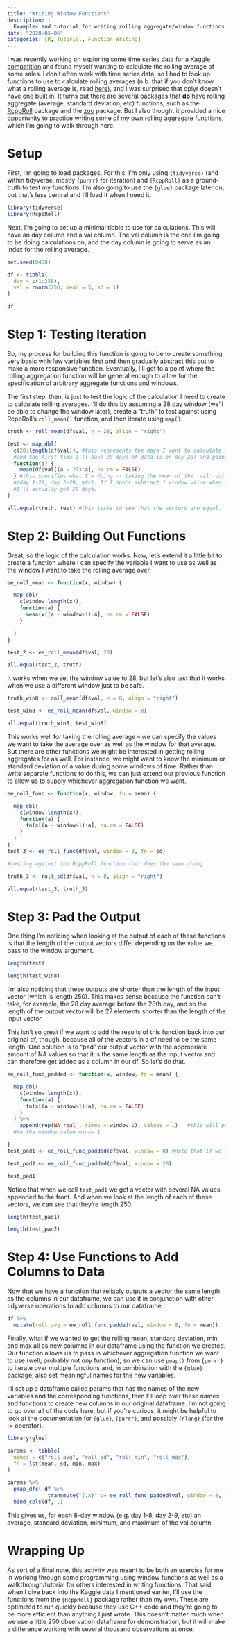 ```yaml
---
title: "Writing Window Functions"
description: |
  Examples and tutorial for writing rolling aggregate/window functions
date: "2020-05-06"
categories: [R, Tutorial, Function Writing]
---
```



I was recently working on exploring some time series data for a [Kaggle competition](https://www.kaggle.com/c/m5-forecasting-accuracy) and found myself wanting to calculate the rolling average of some sales. I don't often work with time series data, so I had to look up functions to use to calculate rolling averages (n.b. that if you don't know what a rolling average is, read [here](https://en.wikipedia.org/wiki/Moving_average)), and I was surprised that dplyr doesn't have one built in. It turns out there are several packages that **do** have rolling aggregate (average, standard deviation, etc) functions, such as the [RcppRoll](https://CRAN.R-project.org/package=RcppRoll) package and the [zoo](https://CRAN.R-project.org/package=zoo) package. But I also thought it provided a nice opportunity to practice writing some of my own rolling aggregate functions, which I'm going to walk through here.

# Setup

First, I'm going to load packages. For this, I'm only using `{tidyverse}` (and within tidyverse, mostly `{purrr}` for iteration) and `{RcppRoll}` as a ground-truth to test my functions. I'm also going to use the `{glue}` package later on, but that's less central and I'll load it when I need it.

```r
library(tidyverse)
library(RcppRoll)
```


Next, I'm going to set up a minimal tibble to use for calculations. This will have an day column and a val column. The val column is the one I'm going to be doing calculations on, and the day column is going to serve as an index for the rolling average. 

```r
set.seed(0408)

df <- tibble(
  day = c(1:250),
  val = rnorm(250, mean = 5, sd = 1)
)

df
```

# Step 1: Testing Iteration
So, my process for building this function is going to be to create something very basic with few variables first and then gradually abstract this out to make a more responsive function. Eventually, I'll get to a point where the rolling aggregation function will be general enough to allow for the specification of arbitrary aggregate functions and windows.

The first step, then, is just to test the logic of the calculation I need to create to calculate rolling averages. I'll do this by assuming a 28 day window (we'll be able to change the window later), create a "truth" to test against using RcppRoll's `roll_mean()` function, and then iterate using `map()`.

```r
truth <- roll_mean(df$val, n = 28, align = "right")

test <- map_dbl(
  c(28:length(df$val)), #this represents the days I want to calculate the average for. I'm starting on day 28 (because I want a 28-day rolling average, 
  #and the first time I'll have 28 days of data is on day 28) and going through the last day
  function(a) {
    mean(df$val[(a - 27):a], na.rm = FALSE) 
  } #this specifies what I'm doing -- taking the mean of the 'val' column for each 28 day window 
  #(day 1-28, day 2-29, etc). If I don't subtract 1 window value when I subset, 
  #I'll actually get 29 days.
)

all.equal(truth, test) #this tests to see that the vectors are equal.
```

# Step 2: Building Out Functions

Great, so the logic of the calculation works. Now, let's extend it a little bit to create a function where I can specify the variable I want to use as well as the window I want to take the rolling average over.

```r
ee_roll_mean <- function(x, window) {

  map_dbl(
    c(window:length(x)),
    function(a) {
      mean(x[(a - window+1):a], na.rm = FALSE)
    }

  )
}

test_2 <- ee_roll_mean(df$val, 28)

all.equal(test_2, truth)
```


It works when we set the window value to 28, but let's also test that it works when we use a different window just to be safe.

```r
truth_win8 <- roll_mean(df$val, n = 8, align = "right")

test_win8 <- ee_roll_mean(df$val, window = 8)

all.equal(truth_win8, test_win8)

```


This works well for taking the rolling average -- we can specify the values we want to take the average over as well as the window for that average. But there are other functions we might be interested in getting rolling aggregates for as well. For instance, we might want to know the minimum or standard deviation of a value during some windows of time. Rather than write separate functions to do this, we can just extend our previous function to allow us to supply whichever aggregation function we want.

```r
ee_roll_func <- function(x, window, fn = mean) {

  map_dbl(
    c(window:length(x)),
    function(a) {
      fn(x[(a - window+1):a], na.rm = FALSE)
    }
  ) 
}
test_3 <- ee_roll_func(df$val, window = 8, fn = sd)

#testing against the RcppRoll function that does the same thing

truth_3 <- roll_sd(df$val, n = 8, align = "right")

all.equal(test_3, truth_3)
```

# Step 3: Pad the Output

One thing I'm noticing when looking at the output of each of these functions is that the length of the output vectors differ depending on the value we pass to the window argument.

```r
length(test)

length(test_win8)
```


I'm also noticing that these outputs are shorter than the length of the input vector (which is length 250). This makes sense because the function can't take, for example, the 28 day average before the 28th day, and so the length of the output vector will be 27 elements shorter than the length of the input vector.

This isn't so great if we want to add the results of this function back into our original df, though, because all of the vectors in a df need to be the same length. One solution is to "pad" our output vector with the appropriate amount of NA values so that it is the same length as the input vector and can therefore get added as a column in our df. So let's do that.

```r
ee_roll_func_padded <- function(x, window, fn = mean) {

  map_dbl(
    c(window:length(x)),
    function(a) {
      fn(x[(a - window+1):a], na.rm = FALSE)
    }
  ) %>%
    append(rep(NA_real_, times = window-1), values = .)   #this will pad the front with a number of NAs equal
  #to the window value minus 1

}
test_pad1 <- ee_roll_func_padded(df$val, window = 8) #note that if we don't supply a function, it will use the mean

test_pad2 <- ee_roll_func_padded(df$val, window = 20)

test_pad1
```


Notice that when we call `test_pad1` we get a vector with several NA values appended to the front. And when we look at the length of each of these vectors, we can see that they're length 250

```r
length(test_pad1)

length(test_pad2)
```

# Step 4: Use Functions to Add Columns to Data

Now that we have a function that reliably outputs a vector the same length as the columns in our dataframe, we can use it in conjunction with other tidyverse operations to add columns to our dataframe.

```r
df %>%
  mutate(roll_avg = ee_roll_func_padded(val, window = 8, fn = mean))
```


Finally, what if we wanted to get the rolling mean, standard deviation, min, and max all as new columns in our dataframe using the function we created. Our function allows us to pass in whichever aggregation function we want to use (well, probably not *any* function), so we can use `pmap()` from `{purrr}` to iterate over multiple functions and, in combination with the `{glue}` package, also set meaningful names for the new variables. 

I'll set up a dataframe called params that has the names of the new variables and the corresponding functions, then I'll loop over these names and functions to create new columns in our original dataframe. I'm not going to go over all of the code here, but if you're curious, it might be helpful to look at the documentation for `{glue}`, `{purrr}`, and possibly `{rlang}` (for the := operator).

```r
library(glue)

params <- tibble(
  names = c("roll_avg", "roll_sd", "roll_min", "roll_max"),
  fn = lst(mean, sd, min, max)
)

params %>%
  pmap_dfc(~df %>%
             transmute("{.x}" := ee_roll_func_padded(val, window = 8, fn = .y))) %>%
  bind_cols(df, .)
```


This gives us, for each 8-day window (e.g. day 1-8, day 2-9, etc) an average, standard deviation, minimum, and maximum of the val column.

# Wrapping Up

As sort of a final note, this activity was meant to be both an exercise for me in working through some programming using window functions as well as a walkthrough/tutorial for others interested in writing functions. That said, when I dive back into the Kaggle data I mentioned earlier, I'll use the functions from the `{RcppRoll}` package rather than my own. These are optimized to run quickly because they use C++ code and they're going to be more efficient than anything I just wrote. This doesn't matter much when we use a little 250 observation dataframe for demonstration, but it will make a difference working with several thousand observations at once.
